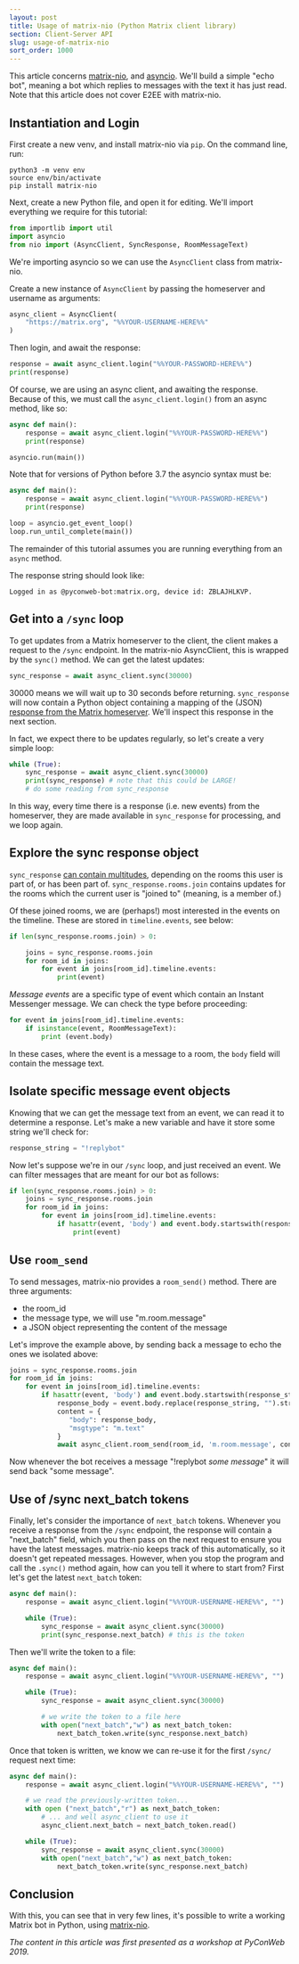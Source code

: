 ```yaml
---
layout: post
title: Usage of matrix-nio (Python Matrix client library)
section: Client-Server API
slug: usage-of-matrix-nio
sort_order: 1000
---
```


This article concerns [matrix-nio](https://github.com/poljar/matrix-nio), and [asyncio](https://docs.python.org/3/library/asyncio.html). We'll build a simple "echo bot", meaning a bot which replies to messages with the text it has just read. Note that this article does not cover E2EE with matrix-nio.

## Instantiation and Login

First create a new venv, and install matrix-nio via `pip`. On the command line, run:

```shell
python3 -m venv env
source env/bin/activate
pip install matrix-nio
```

Next, create a new Python file, and open it for editing. We'll import everything we require for this tutorial:

```python
from importlib import util
import asyncio
from nio import (AsyncClient, SyncResponse, RoomMessageText)
```

We're importing asyncio so we can use the `AsyncClient` class from matrix-nio.

Create a new instance of `AsyncClient` by passing the homeserver and username as arguments:

```python
async_client = AsyncClient(
    "https://matrix.org", "%%YOUR-USERNAME-HERE%%"
)
```

Then login, and await the response:

```python
response = await async_client.login("%%YOUR-PASSWORD-HERE%%")
print(response)
```

Of course, we are using an async client, and awaiting the response. Because of this, we must call the `async_client.login()` from an async method, like so:

```python
async def main():
    response = await async_client.login("%%YOUR-PASSWORD-HERE%%")
    print(response)

asyncio.run(main())
```

Note that for versions of Python before 3.7 the asyncio syntax must be:

```python
async def main():
    response = await async_client.login("%%YOUR-PASSWORD-HERE%%")
    print(response)

loop = asyncio.get_event_loop()
loop.run_until_complete(main())
```

The remainder of this tutorial assumes you are running everything from an `async` method.

The response string should look like:

```shell
Logged in as @pyconweb-bot:matrix.org, device id: ZBLAJHLKVP.
```

## Get into a `/sync` loop

To get updates from a Matrix homeserver to the client, the client makes a request to the `/sync` endpoint. In the matrix-nio AsyncClient, this is wrapped by the `sync()` method. We can get the latest updates:

```python
sync_response = await async_client.sync(30000)
```

30000 means we will wait up to 30 seconds before returning. `sync_response` will now contain a Python object containing a mapping of the (JSON) [response from the Matrix homeserver](https://matrix.org/docs/spec/client_server/latest#get-matrix-client-r0-sync). We'll inspect this response in the next section.

In fact, we expect there to be updates regularly, so let's create a very simple loop:

```python
while (True):
    sync_response = await async_client.sync(30000)
    print(sync_response) # note that this could be LARGE!
    # do some reading from sync_response
```

In this way, every time there is a response (i.e. new events) from the homeserver, they are made available in `sync_response` for processing, and we loop again.

## Explore the sync response object

`sync_response` [can contain multitudes](https://matrix.org/docs/spec/client_server/latest#get-matrix-client-r0-sync), depending on the rooms this user is part of, or has been part of. `sync_response.rooms.join` contains updates for the rooms which the current user is "joined to" (meaning, is a member of.)

Of these joined rooms, we are (perhaps!) most interested in the events on the timeline. These are stored in `timeline.events`, see below:

```python
if len(sync_response.rooms.join) > 0:

    joins = sync_response.rooms.join
    for room_id in joins:
        for event in joins[room_id].timeline.events:
            print(event)
```

*Message events* are a specific type of event which contain an Instant Messenger message. We can check the type before proceeding:

```python
for event in joins[room_id].timeline.events:
    if isinstance(event, RoomMessageText):
        print (event.body)
```

In these cases, where the event is a message to a room, the `body` field will contain the message text.

## Isolate specific message event objects

Knowing that we can get the message text from an event, we can read it to determine a response. Let's make a new variable and have it store some string we'll check for:

```python
response_string = "!replybot"
```

Now let's suppose we're in our `/sync` loop, and just received an event. We can filter messages that are meant for our bot as follows:

```python
if len(sync_response.rooms.join) > 0:
    joins = sync_response.rooms.join
    for room_id in joins:
        for event in joins[room_id].timeline.events:
            if hasattr(event, 'body') and event.body.startswith(response_string):
                print(event)
```

## Use `room_send`

To send messages, matrix-nio provides a `room_send()` method. There are three arguments:

* the room_id
* the message type, we will use "m.room.message"
* a JSON object representing the content of the message

Let's improve the example above, by sending back a message to echo the ones we isolated above:

```python
joins = sync_response.rooms.join
for room_id in joins:
    for event in joins[room_id].timeline.events:
        if hasattr(event, 'body') and event.body.startswith(response_string):
            response_body = event.body.replace(response_string, "").strip()
            content = {
               "body": response_body,
               "msgtype": "m.text"
            }
            await async_client.room_send(room_id, 'm.room.message', content)
```

Now whenever the bot receives a message "!replybot *some message*" it will send back "some message".

## Use of /sync next_batch tokens

Finally, let's consider the importance of `next_batch` tokens. Whenever you receive a response from the `/sync` endpoint, the response will contain a "next_batch" field, which you then pass on the next request to ensure you have the latest messages. matrix-nio keeps track of this automatically, so it doesn't get repeated messages. However, when you stop the program and call the `.sync()` method again, how can you tell it where to start from? First let's get the latest `next_batch` token:

```python
async def main():
    response = await async_client.login("%%YOUR-USERNAME-HERE%%", "")

    while (True):
        sync_response = await async_client.sync(30000)
        print(sync_response.next_batch) # this is the token
```

Then we'll write the token to a file:

```python
async def main():
    response = await async_client.login("%%YOUR-USERNAME-HERE%%", "")

    while (True):
        sync_response = await async_client.sync(30000)

        # we write the token to a file here
        with open("next_batch","w") as next_batch_token:
            next_batch_token.write(sync_response.next_batch)
```

Once that token is written, we know we can re-use it for the first `/sync/` request next time:

```python
async def main():
    response = await async_client.login("%%YOUR-USERNAME-HERE%%", "")

    # we read the previously-written token...
    with open ("next_batch","r") as next_batch_token:
        # ... and well async_client to use it
        async_client.next_batch = next_batch_token.read()

    while (True):
        sync_response = await async_client.sync(30000)
        with open("next_batch","w") as next_batch_token:
            next_batch_token.write(sync_response.next_batch)
```

## Conclusion

With this, you can see that in very few lines, it's possible to write a working Matrix bot in Python, using [matrix-nio](https://github.com/poljar/matrix-nio).

*The content in this article was first presented as a workshop at PyConWeb 2019.*
